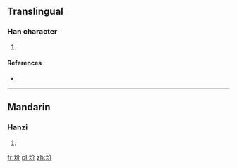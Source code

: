 ==Translingual==

===Han character===
{{Han char|rn=86|rad=火|as=04|sn=8|four=|canj=火人中中 (FOLL)}}

# {{defn|Han|sort=火04}}

====References====
* {{Han ref|kx=0667.110|dkj=18908|dj=1076.190|hdz=32192.090|uh=708C|ud=28812}}

----

==Mandarin==

===Hanzi===
{{cmn-hanzi|pin=[[kài]] ([[kai4]])|wg=k'ai<sup>4</sup>}}

# {{defn|lang=cmn|sort=火04}}

[[fr:炌]]
[[pl:炌]]
[[zh:炌]]